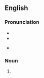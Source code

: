 ==English==

===Pronunciation===
* {{IPA|en|/tɔː(ɹ)k/}}
* {{rhymes|en|ɔː(ɹ)k|s=1}}
* {{homophones|en|torc|torque|talk}} {{qualifier|'talk' in non-rhotic accents only}}

===Noun===
{{en-noun}}

# {{alternative spelling of|en|torque}}